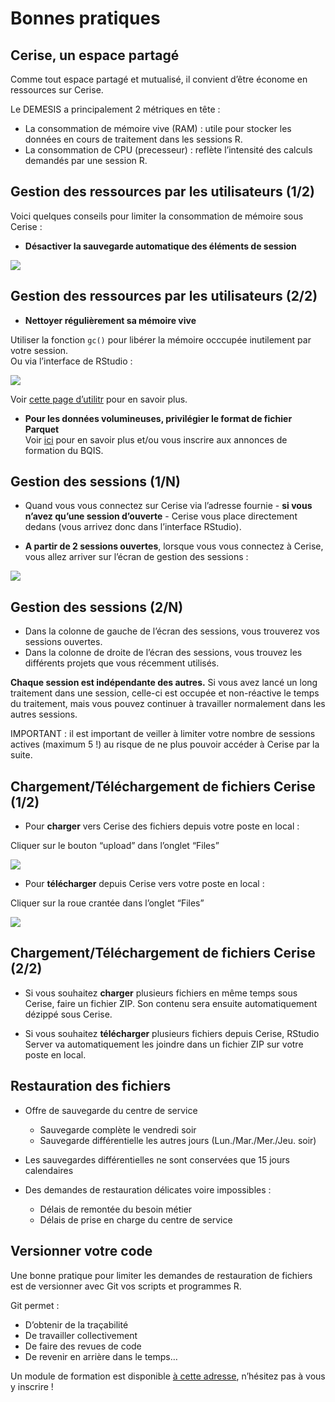# Bonnes pratiques {.backgroundTitre}

## Cerise, un espace partagé

Comme tout espace partagé et mutualisé, il convient d'être économe en ressources sur Cerise.  

Le DEMESIS a principalement 2 métriques en tête :  

- La consommation de mémoire vive (RAM) : utile pour stocker les données en cours de traitement dans les sessions R.  
- La consommation de CPU (precesseur) : reflète l'intensité des calculs demandés par une session R.

## Gestion des ressources par les utilisateurs (1/2)

Voici quelques conseils pour limiter la consommation de mémoire sous Cerise :  

- **Désactiver la sauvegarde automatique des éléments de session**  

![](img/sauv_RData.png){fig-align="center"}

## Gestion des ressources par les utilisateurs (2/2)

- **Nettoyer régulièrement sa mémoire vive**  

Utiliser la fonction `gc()` pour libérer la mémoire occcupée inutilement par votre session.  
Ou via l'interface de RStudio :  

![](img/liberer_memoire.png){fig-align="center"}

Voir [cette page d'utilitr](https://book.utilitr.org/01_R_Insee/Fiche_utiliser_ressources.html) pour en savoir plus.
    
- **Pour les données volumineuses, privilégier le format de fichier Parquet**  
Voir [ici](https://ssm-agriculture.github.io/formation-R-perf-06-parquet/) pour en savoir plus et/ou vous inscrire aux annonces de formation du BQIS.

## Gestion des sessions (1/N)

- Quand vous vous connectez sur Cerise via l'adresse fournie - **si vous n'avez qu'une session d'ouverte** - Cerise vous place directement dedans (vous arrivez donc dans l'interface RStudio).

- **A partir de 2 sessions ouvertes**, lorsque vous vous connectez à Cerise, vous allez arriver sur l'écran de gestion des sessions :  

![](img/home_sessions.png){fig-align="center"}

## Gestion des sessions (2/N)

- Dans la colonne de gauche de l'écran des sessions, vous trouverez vos sessions ouvertes.  
- Dans la colonne de droite de l'écran des sessions, vous trouvez les différents projets que vous récemment utilisés.  


**Chaque session est indépendante des autres.** Si vous avez lancé un long traitement dans une session, celle-ci est occupée et non-réactive le temps du traitement, mais vous pouvez continuer à travailler normalement dans les autres sessions.

IMPORTANT : il est important de veiller à limiter votre nombre de sessions actives (maximum 5 !) au risque de ne plus pouvoir accéder à Cerise par la suite.

## Chargement/Téléchargement de fichiers Cerise (1/2)

- Pour **charger** vers Cerise des fichiers depuis votre poste en local :  

Cliquer sur le bouton "upload" dans l'onglet "Files"  

![](img/charger_cerise.png){fig-align="center"}

- Pour **télécharger** depuis Cerise vers votre poste en local :  

Cliquer sur la roue crantée dans l'onglet "Files"

![](img/telecharger_cerise.png){fig-align="center"}

## Chargement/Téléchargement de fichiers Cerise (2/2)

- Si vous souhaitez **charger** plusieurs fichiers en même temps sous Cerise, faire un fichier ZIP. Son contenu sera ensuite automatiquement dézippé sous Cerise.  

- Si vous souhaitez **télécharger** plusieurs fichiers depuis Cerise, RStudio Server va automatiquement les joindre dans un fichier ZIP sur votre poste en local.  

## Restauration des fichiers

- Offre de sauvegarde du centre de service  
    - Sauvegarde complète le vendredi soir  
    - Sauvegarde différentielle les autres jours (Lun./Mar./Mer./Jeu. soir)  
    
- Les sauvegardes différentielles ne sont conservées que 15 jours calendaires  

- Des demandes de restauration délicates voire impossibles :  
    - Délais de remontée du besoin métier  
    - Délais de prise en charge du centre de service
    
## Versionner votre code

Une bonne pratique pour limiter les demandes de restauration de fichiers est de versionner avec Git vos scripts et programmes R.  

Git permet :  

- D'obtenir de la traçabilité  
- De travailler collectivement  
- De faire des revues de code  
- De revenir en arrière dans le temps...  

Un module de formation est disponible [à cette adresse](https://ssm-agriculture.github.io/formation-git/), n'hésitez pas à vous y inscrire !  